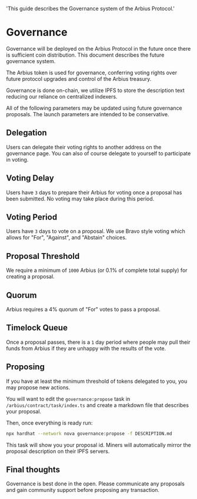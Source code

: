   'This guide describes the Governance system of the Arbius Protocol.'

# Governance

<Note>Governance will be deployed on the Arbius Protocol in the future once there is sufficient coin distribution. This document describes the future governance system.</Note>

The Arbius token is used for governance, conferring voting rights over future protocol upgrades and control of the Arbius treasury.

Governance is done on-chain, we utilize IPFS to store the description text reducing our reliance on centralized indexers.

All of the following parameters may be updated using future governance proposals. The launch parameters are intended to be conservative.

## Delegation

Users can delegate their voting rights to another address on the governance page. You can also of course delegate to yourself to participate in voting.

## Voting Delay

Users have `3` days to prepare their Arbius for voting once a proposal has been submitted. No voting may take place during this period.

## Voting Period

Users have `3` days to vote on a proposal. We use Bravo style voting which allows for "For", "Against", and "Abstain" choices.

## Proposal Threshold

We require a minimum of `1000` Arbius (or 0.1% of complete total supply) for creating a proposal.

## Quorum

Arbius requires a 4% quorum of "For" votes to pass a proposal.

## Timelock Queue

Once a proposal passes, there is a `1` day period where people may pull their funds from Arbius if they are unhappy with the results of the vote.

## Proposing

If you have at least the minimum threshold of tokens delegated to you, you may propose new actions.

You will want to edit the `governance:propose` task in `/arbius/contract/task/index.ts` and create a markdown file that describes your proposal.

Then, once everything is ready run:

```bash
npx hardhat --network nova governance:propose -f DESCRIPTION.md
```

This task will show you your proposal id. Miners will automatically mirror the proposal description on their IPFS servers. 

## Final thoughts

Governance is best done in the open. Please communicate any proposals and gain community support before proposing any transaction.
